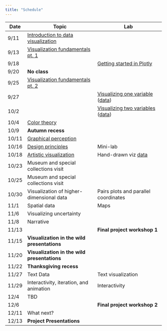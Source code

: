 ```yaml
---
title: "Schedule"
---
```


Date | Topic | Lab | 
-----|----------------------|---------------------|
9/11 | [Introduction to data visualization](01_CommunicatingWithData.pdf) | |
9/13 | [Visualization fundamentals pt. 1](02_VisualizationFundamentals.pdf) | |
9/18 |  | [Getting started in Plotly](03_IntroductionToPlotly.pdf) | 
9/20 | **No class** | |
9/25 | [Visualization fundamentals pt. 2](04_GestaltAndBarcharts.pdf) | | 
9/27 | | [Visualizing one variable](05_Aggregation.pdf) ([data](https://docs.google.com/a/smith.edu/spreadsheets/d/1fhMYD__IiBd6uxdF-s0NZUsb61ilLX0Tm_CqMX4eg2A/edit?usp=sharing)) | 
10/2 | |  [Visualizing two variables](06_filtering.pdf) ([data](https://docs.google.com/a/smith.edu/spreadsheets/d/1blEcuuc_L_g_q7fYZ3w7dScxFy_4f58rreQ4NsSHJuE/edit?usp=sharing)) |
10/4 | [Color theory](07_color.pdf) |  | 
10/9  |  **Autumn recess**      |  |
10/11 | [Graphical perception](08_perception.pdf) | | 
10/16 |  [Design principles](09_principles.pdf) | Mini-lab |  
10/18 | [Artistic visualization](10_art.pdf) | Hand-drawn viz [data](https://docs.google.com/a/smith.edu/spreadsheets/d/1PnJ8_nmE827Vf-QtDaMC7r91oIYjC1C3ETDyJ1S0Dd8/edit?usp=sharing) |
10/23 | Museum and special collections visit | |
10/25 |  Museum and special collections visit | | 
10/30 |  Visualization of higher-dimensional data | Pairs plots and parallel coordinates |
11/1  | Spatial data | Maps |
11/6  | Visualizing uncertainty  | |
11/8  |  Narrative  | |
11/13 | | **Final project workshop 1**  |
11/15 | **Visualization in the wild presentations** | |
11/20 | **Visualization in the wild presentations** | |
11/22 | **Thanksgiving recess** | |
11/27 | Text Data  | Text visualization |
11/29 |Interactivity, iteration, and animation | Interactivity |
12/4  | TBD | |
12/6  | | **Final project workshop 2**  |
12/11 | What next? ||
12/13 | **Project Presentations** ||
